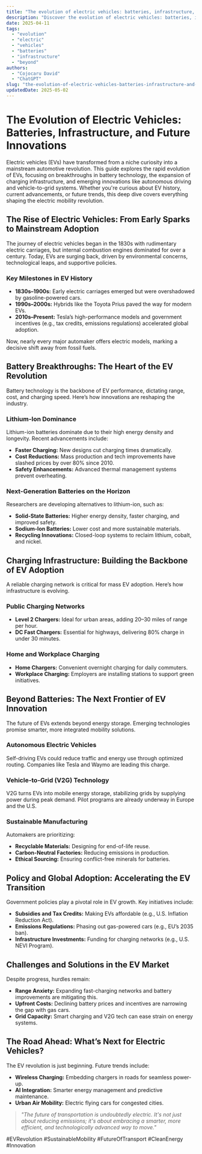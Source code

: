 ```yaml
---
title: "The evolution of electric vehicles: batteries, infrastructure, and beyond"
description: "Discover the evolution of electric vehicles: batteries, infrastructure, and beyond with this in-depth guide, providing actionable insights and practical tips to boost your knowledge and results."
date: 2025-04-11
tags:
  - "evolution"
  - "electric"
  - "vehicles"
  - "batteries"
  - "infrastructure"
  - "beyond"
authors:
  - "Cojocaru David"
  - "ChatGPT"
slug: "the-evolution-of-electric-vehicles-batteries-infrastructure-and-beyond"
updatedDate: 2025-05-02
---
```


# The Evolution of Electric Vehicles: Batteries, Infrastructure, and Future Innovations  

Electric vehicles (EVs) have transformed from a niche curiosity into a mainstream automotive revolution. This guide explores the rapid evolution of EVs, focusing on breakthroughs in battery technology, the expansion of charging infrastructure, and emerging innovations like autonomous driving and vehicle-to-grid systems. Whether you're curious about EV history, current advancements, or future trends, this deep dive covers everything shaping the electric mobility revolution.  

## The Rise of Electric Vehicles: From Early Sparks to Mainstream Adoption  

The journey of electric vehicles began in the 1830s with rudimentary electric carriages, but internal combustion engines dominated for over a century. Today, EVs are surging back, driven by environmental concerns, technological leaps, and supportive policies.  

### Key Milestones in EV History  
- **1830s–1900s:** Early electric carriages emerged but were overshadowed by gasoline-powered cars.  
- **1990s–2000s:** Hybrids like the Toyota Prius paved the way for modern EVs.  
- **2010s–Present:** Tesla’s high-performance models and government incentives (e.g., tax credits, emissions regulations) accelerated global adoption.  

Now, nearly every major automaker offers electric models, marking a decisive shift away from fossil fuels.  

## Battery Breakthroughs: The Heart of the EV Revolution  

Battery technology is the backbone of EV performance, dictating range, cost, and charging speed. Here’s how innovations are reshaping the industry.  

### Lithium-Ion Dominance  
Lithium-ion batteries dominate due to their high energy density and longevity. Recent advancements include:  
- **Faster Charging:** New designs cut charging times dramatically.  
- **Cost Reductions:** Mass production and tech improvements have slashed prices by over 80% since 2010.  
- **Safety Enhancements:** Advanced thermal management systems prevent overheating.  

### Next-Generation Batteries on the Horizon  
Researchers are developing alternatives to lithium-ion, such as:  
- **Solid-State Batteries:** Higher energy density, faster charging, and improved safety.  
- **Sodium-Ion Batteries:** Lower cost and more sustainable materials.  
- **Recycling Innovations:** Closed-loop systems to reclaim lithium, cobalt, and nickel.  

## Charging Infrastructure: Building the Backbone of EV Adoption  

A reliable charging network is critical for mass EV adoption. Here’s how infrastructure is evolving.  

### Public Charging Networks  
- **Level 2 Chargers:** Ideal for urban areas, adding 20–30 miles of range per hour.  
- **DC Fast Chargers:** Essential for highways, delivering 80% charge in under 30 minutes.  

### Home and Workplace Charging  
- **Home Chargers:** Convenient overnight charging for daily commuters.  
- **Workplace Charging:** Employers are installing stations to support green initiatives.  

## Beyond Batteries: The Next Frontier of EV Innovation  

The future of EVs extends beyond energy storage. Emerging technologies promise smarter, more integrated mobility solutions.  

### Autonomous Electric Vehicles  
Self-driving EVs could reduce traffic and energy use through optimized routing. Companies like Tesla and Waymo are leading this charge.  

### Vehicle-to-Grid (V2G) Technology  
V2G turns EVs into mobile energy storage, stabilizing grids by supplying power during peak demand. Pilot programs are already underway in Europe and the U.S.  

### Sustainable Manufacturing  
Automakers are prioritizing:  
- **Recyclable Materials:** Designing for end-of-life reuse.  
- **Carbon-Neutral Factories:** Reducing emissions in production.  
- **Ethical Sourcing:** Ensuring conflict-free minerals for batteries.  

## Policy and Global Adoption: Accelerating the EV Transition  

Government policies play a pivotal role in EV growth. Key initiatives include:  
- **Subsidies and Tax Credits:** Making EVs affordable (e.g., U.S. Inflation Reduction Act).  
- **Emissions Regulations:** Phasing out gas-powered cars (e.g., EU’s 2035 ban).  
- **Infrastructure Investments:** Funding for charging networks (e.g., U.S. NEVI Program).  

## Challenges and Solutions in the EV Market  

Despite progress, hurdles remain:  
- **Range Anxiety:** Expanding fast-charging networks and battery improvements are mitigating this.  
- **Upfront Costs:** Declining battery prices and incentives are narrowing the gap with gas cars.  
- **Grid Capacity:** Smart charging and V2G tech can ease strain on energy systems.  

## The Road Ahead: What’s Next for Electric Vehicles?  

The EV revolution is just beginning. Future trends include:  
- **Wireless Charging:** Embedding chargers in roads for seamless power-up.  
- **AI Integration:** Smarter energy management and predictive maintenance.  
- **Urban Air Mobility:** Electric flying cars for congested cities.  

> _"The future of transportation is undoubtedly electric. It's not just about reducing emissions; it's about embracing a smarter, more efficient, and technologically advanced way to move."_  

#EVRevolution #SustainableMobility #FutureOfTransport #CleanEnergy #Innovation  